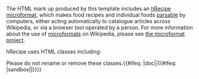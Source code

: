 The HTML mark up produced by this template includes an [[hRecipe|hRecipe microformat]], which makes food recipes and individual foods [[Parsing|parsable]] by computers, either acting automatically to catalogue articles across Wikipedia, or via a browser tool operated by a person. For more information about the use of [[microformat]]s on Wikipedia, please see [[WP:UF|the microformat project]].

hRecipe uses HTML classes including:
{{Flatlist/microformat|
*author
*duration
*fn
*ingredient
*instructions
*nutrition
*published
*tag
*type
*yield
}}

Please do not rename or remove these classes.<includeonly>{{#ifeq: {{SUBPAGENAME}}|doc||{{#ifeq: {{SUBPAGENAME}}|sandbox||[[Category:Templates generating hRecipe|{{PAGENAME}}]]}}}}</includeonly><noinclude>{{Documentation}}</noinclude>